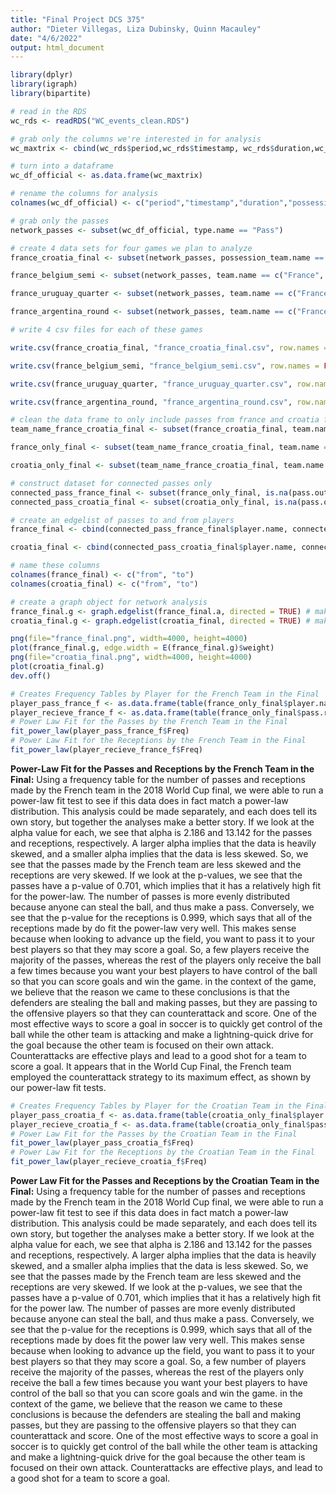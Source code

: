 ```yaml
---
title: "Final Project DCS 375"
author: "Dieter Villegas, Liza Dubinsky, Quinn Macauley"
date: "4/6/2022"
output: html_document
---
```



```r
library(dplyr)
library(igraph)
library(bipartite)
```


```r

# read in the RDS
wc_rds <- readRDS("WC_events_clean.RDS")

# grab only the columns we're interested in for analysis
wc_maxtrix <- cbind(wc_rds$period,wc_rds$timestamp, wc_rds$duration,wc_rds$possession_team.name,wc_rds$type.name,wc_rds$player.name,wc_rds$team.name,wc_rds$pass.length,wc_rds$pass.recipient.name,wc_rds$pass.outcome.name,wc_rds$ball_receipt.outcome.name,wc_rds$match_id,wc_rds$location.x,wc_rds$location.y,wc_rds$pass.end_location.x,wc_rds$pass.end_location.y)

# turn into a dataframe
wc_df_official <- as.data.frame(wc_maxtrix)

# rename the columns for analysis
colnames(wc_df_official) <- c("period","timestamp","duration","possession_team.name","type.name","player.name","team.name","pass.length","pass.recipient.name","pass.outcome.name","ball_receipt.outcome.name","match_id","location.x","location.y","pass.end_location.x","pass.end_location.y")

# grab only the passes
network_passes <- subset(wc_df_official, type.name == "Pass")

# create 4 data sets for four games we plan to analyze
france_croatia_final <- subset(network_passes, possession_team.name == c("France", "Croatia"))

france_belgium_semi <- subset(network_passes, team.name == c("France", "Belgium"))

france_uruguay_quarter <- subset(network_passes, team.name == c("France", "Uruguay"))

france_argentina_round <- subset(network_passes, team.name == c("France", "Argentina"))

# write 4 csv files for each of these games

write.csv(france_croatia_final, "france_croatia_final.csv", row.names = FALSE)

write.csv(france_belgium_semi, "france_belgium_semi.csv", row.names = FALSE)

write.csv(france_uruguay_quarter, "france_uruguay_quarter.csv", row.names = FALSE)

write.csv(france_argentina_round, "france_argentina_round.csv", row.names = FALSE)

```

```r
# clean the data frame to only include passes from france and croatia final
team_name_france_croatia_final <- subset(france_croatia_final, team.name == c("France", "Croatia"))

france_only_final <- subset(team_name_france_croatia_final, team.name == "France")

croatia_only_final <- subset(team_name_france_croatia_final, team.name == "Croatia")

# construct dataset for connected passes only 
connected_pass_france_final <- subset(france_only_final, is.na(pass.outcome.name))
connected_pass_croatia_final <- subset(croatia_only_final, is.na(pass.outcome.name))

# create an edgelist of passes to and from players
france_final <- cbind(connected_pass_france_final$player.name, connected_pass_france_final$pass.recipient.name)

croatia_final <- cbind(connected_pass_croatia_final$player.name, connected_pass_croatia_final$pass.recipient.name)

# name these columns
colnames(france_final) <- c("from", "to")
colnames(croatia_final) <- c("from", "to")
```

```r


# create a graph object for network analysis
france_final.g <- graph.edgelist(france_final.a, directed = TRUE) # makes a graph object
croatia_final.g <- graph.edgelist(croatia_final, directed = TRUE) # makes a graph object

png(file="france_final.png", width=4000, height=4000)
plot(france_final.g, edge.width = E(france_final.g)$weight)
png(file="croatia_final.png", width=4000, height=4000)
plot(croatia_final.g)
dev.off()
```

```r
# Creates Frequency Tables by Player for the French Team in the Final
player_pass_france_f <- as.data.frame(table(france_only_final$player.name))
player_recieve_france_f <- as.data.frame(table(france_only_final$pass.recipient.name))
# Power Law Fit for the Passes by the French Team in the Final
fit_power_law(player_pass_france_f$Freq)
# Power Law Fit for the Receptions by the French Team in the Final
fit_power_law(player_recieve_france_f$Freq)
```

**Power-Law Fit for the Passes and Receptions by the French Team in the Final:** Using a frequency table for the number of passes and receptions made by the French team in the 2018 World Cup final, we were able to run a power-law fit test to see if this data does in fact match a power-law distribution. This analysis could be made separately, and each does tell its own story, but together the analyses make a better story. If we look at the alpha value for each, we see that alpha is 2.186 and 13.142 for the passes and receptions, respectively. A larger alpha implies that the data is heavily skewed, and a smaller alpha implies that the data is less skewed. So, we see that the passes made by the French team are less skewed and the receptions are very skewed. If we look at the p-values, we see that the passes have a p-value of 0.701, which implies that it has a relatively high fit for the power-law. The number of passes is more evenly distributed because anyone can steal the ball, and thus make a pass. Conversely, we see that the p-value for the receptions is 0.999, which says that all of the receptions made by do fit the power-law very well. This makes sense because when looking to advance up the field, you want to pass it to your best players so that they may score a goal. So, a few players receive the majority of the passes, whereas the rest of the players only receive the ball a few times because you want your best players to have control of the ball so that you can score goals and win the game. in the context of the game, we believe that the reason we came to these conclusions is that the defenders are stealing the ball and making passes, but they are passing to the offensive players so that they can counterattack and score. One of the most effective ways to score a goal in soccer is to quickly get control of the ball while the other team is attacking and make a lightning-quick drive for the goal because the other team is focused on their own attack. Counterattacks are effective plays and lead to a good shot for a team to score a goal. It appears that in the World Cup Final, the French team employed the counterattack strategy to its maximum effect, as shown by our power-law fit tests.

```r
# Creates Frequency Tables by Player for the Croatian Team in the Final
player_pass_croatia_f <- as.data.frame(table(croatia_only_final$player.name))
player_recieve_croatia_f <- as.data.frame(table(croatia_only_final$pass.recipient.name))
# Power Law Fit for the Passes by the Croatian Team in the Final
fit_power_law(player_pass_croatia_f$Freq)
# Power Law Fit for the Receptions by the Croatian Team in the Final
fit_power_law(player_recieve_croatia_f$Freq)
```

**Power Law Fit for the Passes and Receptions by the Croatian Team in the Final:** Using a frequency table for the number of passes and receptions made by the French team in the 2018 World Cup final, we were able to run a power-law fit test to see if this data does in fact match a power-law distribution. This analysis could be made separately, and each does tell its own story, but together the analyses make a better story. If we look at the alpha value for each, we see that alpha is 2.186 and 13.142 for the passes and receptions, respectively. A larger alpha implies that the data is heavily skewed, and a smaller alpha implies that the data is less skewed. So, we see that the passes made by the French team are less skewed and the receptions are very skewed. If we look at the p-values, we see that the passes have a p-value of 0.701, which implies that it has a relatively high fit for the power law. The number of passes are more evenly distributed because anyone can steal the ball, and thus make a pass. Conversely, we see that the p-value for the receptions is 0.999, which says that all of the receptions made by does fit the power law very well. This makes sense because when looking to advance up the field, you want to pass it to your best players so that they may score a goal. So, a few number of players receive the majority of the passes, whereas the rest of the players only receive the ball a few times because you want your best players to have control of the ball so that you can score goals and win the game. in the context of the game, we believe that the reason we came to these conclusions is because the defenders are stealing the ball and making passes, but they are passing to the offensive players so that they can counterattack and score. One of the most effective ways to score a goal in soccer is to quickly get control of the ball while the other team is attacking and make a lightning-quick drive for the goal because the other team is focused on their own attack. Counterattacks are effective plays, and lead to a good shot for a team to score a goal.

